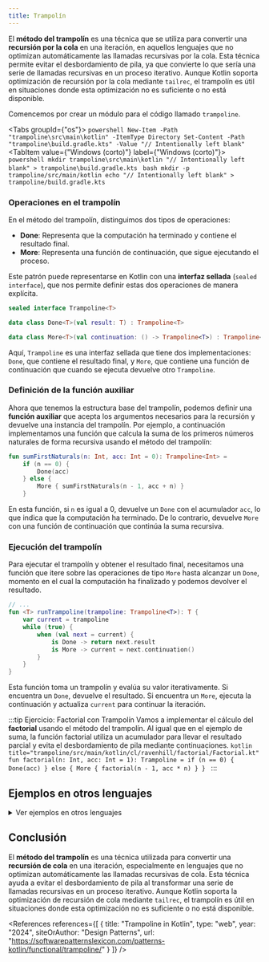```yaml
---
title: Trampolín
---
```


<ReadingTime />
<GitHubRepoLink repo={"functional-programming-kt"} user={"r8vnhill"} />

El **método del trampolín** es una técnica que se utiliza para convertir una **recursión por la cola** en una iteración, en aquellos lenguajes que no optimizan automáticamente las llamadas recursivas por la cola. Esta técnica permite evitar el desbordamiento de pila, ya que convierte lo que sería una serie de llamadas recursivas en un proceso iterativo. Aunque Kotlin soporta optimización de recursión por la cola mediante `tailrec`, el trampolín es útil en situaciones donde esta optimización no es suficiente o no está disponible.

Comencemos por crear un módulo para el código llamado ``trampoline``.

<Tabs groupId={"os"}>
    <TabItem value="Windows" label="Windows">
        ```powershell
        New-Item -Path "trampoline\src\main\kotlin" -ItemType Directory
        Set-Content -Path "trampoline\build.gradle.kts" -Value "// Intentionally left blank"
        ```
    </TabItem>
    <TabItem value={"Windows (corto)"} label={"Windows (corto)"}>
        ```powershell
        mkdir trampoline\src\main\kotlin
        "// Intentionally left blank" > trampoline\build.gradle.kts
        ```
    </TabItem>
    <TabItem value="Unix" label="Unix">
        ```bash
        mkdir -p trampoline/src/main/kotlin
        echo "// Intentionally left blank" > trampoline/build.gradle.kts
        ```
    </TabItem>
</Tabs>

### Operaciones en el trampolín

En el método del trampolín, distinguimos dos tipos de operaciones:

- **Done**: Representa que la computación ha terminado y contiene el resultado final.
- **More**: Representa una función de continuación, que sigue ejecutando el proceso.

Este patrón puede representarse en Kotlin con una **interfaz sellada** (`sealed interface`), que nos permite definir estas dos operaciones de manera explícita.

```kotlin title="trampoline/src/main/kotlin/cl/ravenhill/trampoline/Trampoline.kt"
sealed interface Trampoline<T>

data class Done<T>(val result: T) : Trampoline<T>

data class More<T>(val continuation: () -> Trampoline<T>) : Trampoline<T>
```

Aquí, `Trampoline` es una interfaz sellada que tiene dos implementaciones: `Done`, que contiene el resultado final, y `More`, que contiene una función de continuación que cuando se ejecuta devuelve otro `Trampoline`.

### Definición de la función auxiliar

Ahora que tenemos la estructura base del trampolín, podemos definir una **función auxiliar** que acepta los argumentos necesarios para la recursión y devuelve una instancia del trampolín. Por ejemplo, a continuación implementamos una función que calcula la suma de los primeros números naturales de forma recursiva usando el método del trampolín:

```kotlin title="trampoline/src/main/kotlin/cl/ravenhill/sum/SumFirstNaturals.kt"
fun sumFirstNaturals(n: Int, acc: Int = 0): Trampoline<Int> =
    if (n == 0) {
        Done(acc)
    } else {
        More { sumFirstNaturals(n - 1, acc + n) }
    }
```

En esta función, si `n` es igual a 0, devuelve un `Done` con el acumulador `acc`, lo que indica que la computación ha terminado. De lo contrario, devuelve `More` con una función de continuación que continúa la suma recursiva.

### Ejecución del trampolín

Para ejecutar el trampolín y obtener el resultado final, necesitamos una función que itere sobre las operaciones de tipo `More` hasta alcanzar un `Done`, momento en el cual la computación ha finalizado y podemos devolver el resultado.

```kotlin title="trampoline/src/main/kotlin/cl/ravenhill/trampoline/Trampoline.kt"
// ...
fun <T> runTrampoline(trampoline: Trampoline<T>): T {
    var current = trampoline
    while (true) {
        when (val next = current) {
            is Done -> return next.result
            is More -> current = next.continuation()
        }
    }
}
```

Esta función toma un trampolín y evalúa su valor iterativamente. Si encuentra un `Done`, devuelve el resultado. Si encuentra un `More`, ejecuta la continuación y actualiza `current` para continuar la iteración.

:::tip Ejercicio: Factorial con Trampolín
<Tabs>
    <TabItem value="Ejercicio" label="Ejercicio">
        Vamos a implementar el cálculo del **factorial** usando el método del trampolín. Al igual que en el ejemplo de suma, la función factorial utiliza un acumulador para llevar el resultado parcial y evita el desbordamiento de pila mediante continuaciones.
    </TabItem>
    <TabItem value="Solución" label="Solución">
        ```kotlin title="trampoline/src/main/kotlin/cl/ravenhill/factorial/Factorial.kt"
        fun factorial(n: Int, acc: Int = 1): Trampoline = if (n == 0) {
            Done(acc)
        } else {
            More { factorial(n - 1, acc * n) }
        }
        ```
    </TabItem>
</Tabs>
:::

## Ejemplos en otros lenguajes
<details>
    <summary>Ver ejemplos en otros lenguajes</summary>

    ### TypeScript

    En TypeScript, podemos implementar el método del trampolín utilizando funciones y clausuras (closures). Dado que JavaScript (y TypeScript al compilarse a JavaScript) no optimiza las llamadas recursivas de cola, el trampolín es especialmente útil para evitar desbordamientos de pila.

    ```typescript
    type Trampoline<T> = Done<T> | More<T>;

    interface Done<T> {
        type: 'Done';
        result: T;
    }

    interface More<T> {
        type: 'More';
        continuation: () => Trampoline<T>;
    }

    function Done<T>(result: T): Done<T> {
        return { type: 'Done', result };
    }

    function More<T>(continuation: () => Trampoline<T>): More<T> {
        return { type: 'More', continuation };
    }
    ```

    Implementamos una función recursiva para sumar los primeros números naturales usando el trampolín:

    ```typescript
    function sumFirstNaturals(n: number, acc: number = 0): Trampoline<number> {
        if (n === 0) {
            return Done(acc);
        } else {
            return More(() => sumFirstNaturals(n - 1, acc + n));
        }
    }
    ```

    Creamos una función `runTrampoline` que ejecuta las continuaciones hasta obtener el resultado final:

    ```typescript
    function runTrampoline(trampoline: Trampoline): number {
        let current = trampoline;
        while (true) {
            if (current.type === 'Done') {
                return current.result;
            } else if (current.type === 'More') {
                current = current.continuation();
            }
        }
    }
    ```

    ```typescript
    const result = runTrampoline(sumFirstNaturals(100000));
    console.log(result);
    ```

    ### Python

    En Python, la recursión de cola no es optimizada, por lo que el método del trampolín es útil para evitar el desbordamiento de la pila. Utilizaremos el decorador `@dataclass` y pattern matching para implementar el trampolín.

    ```python
    from dataclasses import dataclass
    from typing import Callable, TypeVar, Generic

    T = TypeVar('T')

    class Trampoline(ABC, Generic[T]):
        pass

    # Caso Done con tipo genérico T
    @dataclass
    class Done(Trampoline[T]):
        result: T

    # Caso More con tipo genérico T
    @dataclass
    class More(Trampoline[T]):
        continuation: Callable[[], Trampoline[T]]
    ```

    Implementamos la función recursiva usando el trampolín:

    ```python
    def sum_first_naturals(n: int, acc: int = 0) -> Trampoline[int]:
        if n == 0:
            return Done(acc)
        else:
            return More(lambda: sum_first_naturals(n - 1, acc + n))
    ```

    La función `run_trampoline` ejecuta las continuaciones hasta obtener el resultado final:

    ```python
    def run_trampoline(trampoline: Trampoline) -> int:
        current = trampoline
        while True:
            match current:
                case Done(result=result):
                    return result
                case More(continuation=continuation):
                    current = continuation()
    ```

    ```python
    result = run_trampoline(sum_first_naturals(100000))
    print(result)
    ```

    ### Rust

    En Rust, podemos implementar el trampolín utilizando enumeraciones (``enum``) y clausuras. Aunque Rust soporta optimización de recursión de cola, el trampolín es útil para casos más complejos.

    ```rust
    enum Trampoline<T> {
        Done(T),
        More(Box<dyn FnOnce() -> Trampoline<T>>),
    }

    fn sum_first_naturals(n: i32, acc: i32) -> Trampoline<i32> {
        if n == 0 {
            Trampoline::Done(acc)
        } else {
            Trampoline::More(Box::new(move || sum_first_naturals(n - 1, acc + n)))
        }
    }

    fn run_trampoline(mut trampoline: Trampoline) -> i32 {
        loop {
            match trampoline {
                Trampoline::Done(result) => return result,
                Trampoline::More(next) => trampoline = next(),
            }
        }
    }

    // Ejemplo
    fn main() {
        let result = run_trampoline(sum_first_naturals(100000, 0));
        println!("{}", result);  // Imprime 5000050000
    }
    ```

    ### Clojure

    En **Clojure**, se puede utilizar la función `trampoline` incorporada, que convierte una llamada recursiva en iteración, evitando así desbordamientos de pila.

    ```clojure
    (defn sum-first-naturals [n acc]
        (if (zero? n)
            acc
            #(sum-first-naturals (dec n) (+ acc n))))

    (def result (trampoline sum-first-naturals 100000 0))
    (println result)
    ```

    Clojure usa `#()` para definir funciones de continuación de manera diferida, y `trampoline` es invocado para ejecutar las llamadas recursivas.

    ### Ruby

    En **Ruby**, la recursión de cola no es optimizada, por lo que el método del trampolín es útil para evitar el desbordamiento de pila.

    ```ruby
    class Done
        def initialize(result)
            @result = result
        end

        attr_reader :result
    end

    class More
        def initialize(&continuation)
            @continuation = continuation
        end

        def continue
            @continuation.call
        end
    end

    def sum_first_naturals(n, acc = 0)
        if n == 0
            Done.new(acc)
        else
            More.new { sum_first_naturals(n - 1, acc + n) }
        end
    end

    def run_trampoline(trampoline)
        loop do
            return trampoline.result if trampoline.is_a?(Done)
            trampoline = trampoline.continue
        end
    end

    result = run_trampoline(sum_first_naturals(100000))
    puts result
    ```

    Aquí usamos clases `Done` y `More`, y la función `run_trampoline` ejecuta la continuación hasta obtener el resultado final.
</details>

## Conclusión

El **método del trampolín** es una técnica utilizada para convertir una **recursión de cola** en una iteración, especialmente en lenguajes que no optimizan automáticamente las llamadas recursivas de cola. Esta técnica ayuda a evitar el desbordamiento de pila al transformar una serie de llamadas recursivas en un proceso iterativo. Aunque Kotlin soporta la optimización de recursión de cola mediante `tailrec`, el trampolín es útil en situaciones donde esta optimización no es suficiente o no está disponible.

<References references={[
    {
        title: "Trampoline in Kotlin",
        type: "web",
        year: "2024",
        siteOrAuthor: "Design Patterns",
        url: "https://softwarepatternslexicon.com/patterns-kotlin/functional/trampoline/"
    }
]} />

